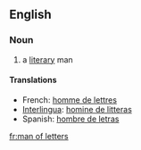==English==

===Noun===
{{en-noun|sg=[[man]] [[of]] [[letter]]s|pl= [[men of letters]]}}

# a [[literary]] man

====Translations====
* French: [[homme de lettres]]
* [[Interlingua]]: [[homine de litteras]]
* Spanish: [[hombre de letras]]

[[fr:man of letters]]